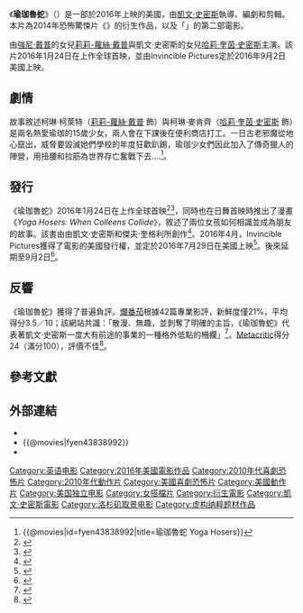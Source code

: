 {{noteTA
|G1=Show
|G2=Movie
}}
{{Infobox film
| name = 瑜珈魯蛇
| original_name = {{lang|en|''Yoga Hosers''}}
| image = Yoga Hosers Poster.jpg
| alt = 
| caption = 電影海報
| director = [[凱文·史密斯|凱文·史密斯]]
| producer = {{Plainlist|
* {{le|伊莉莎白·迪斯特羅|Elizabeth Destro|麗茲·迪斯特羅}}
* Jordan Monsanto
* {{le|珍妮佛·史瓦爾巴赫·史密斯|Jennifer Schwalbach Smith}}
}}
| writer = 凱文·史密斯
| starring = {{Plainlist|
* [[莉莉-蘿絲·戴普|莉莉-蘿絲·戴普]]
* [[哈莉·奎茵·史密斯|哈莉·奎茵·史密斯]]
* [[凡妮莎·帕拉迪絲|凡妮莎·帕拉迪絲]]
* [[奥斯汀·巴特勒|奥斯汀·巴特勒]]
* [[泰勒·波西|泰勒·波西]]
* [[強尼·戴普|強尼·戴普]]
}}
| music = {{le|克里斯多夫·德瑞克|Christopher Drake}}
| cinematography = James R. Laxton
| editing = 凱文·史密斯
| studio = {{Plainlist|
* StarStream Media
* Abbolita Films
* {{le|XYZ Films}}
* Destro Films
* {{le|SModcast Pictures}}
}}
| distributor = Invincible Pictures
| released = {{Film date|2016|1|24|{{le|2016年日舞影展|2016 Sundance Film Festival|日舞影展}}|2016|9|2|美國}}
| runtime = 88分鐘
| country = 美國
| language = 英語
| budget = 500萬美元<ref>{{cite web|url=http://www.the-numbers.com/movie/Yoga-Hosers#tab=summary|title=Yoga Hosers (2015)|work=The Numbers|access-date=2016-09-06|archive-date=2019-02-17|archive-url=https://web.archive.org/web/20190217142209/https://www.the-numbers.com/movie/Yoga-Hosers#tab=summary|dead-url=no}}</ref>
| gross = 3萬9585美元
| preceded_by = 
| followed_by = 
| cn_name = 瑜伽妹斗罗
| hk_name = 
| tw_name = 瑜珈魯蛇
}}
《'''瑜珈魯蛇'''》（{{lang-en|''Yoga Hosers''}}）是一部於2016年上映的美國{{link-en|喜劇恐怖|Comedy horror|喜劇恐怖片}}，由[[凱文·史密斯|凱文·史密斯]]執導、編劇和剪輯。本片為2014年恐怖驚悚片《{{le|人型海象|Tusk (2014 film)}}》的衍生作品，以及「{{le|北國三部曲|True North trilogy}}」的第二部電影。

由[[強尼·戴普|強尼·戴普]]的女兒[[莉莉-蘿絲·戴普|莉莉-蘿絲·戴普]]與凱文·史密斯的女兒[[哈莉·奎茵·史密斯|哈莉·奎茵·史密斯]]主演。該片2016年1月24日在{{le|2016年日舞影展|2016 Sundance Film Festival}}上作全球首映，並由Invincible Pictures定於2016年9月2日美國上映。

== 劇情 ==
故事敘述柯琳·柯萊特（[[莉莉-蘿絲·戴普|莉莉-蘿絲·戴普]] 飾）與柯琳·麥肯齊（[[哈莉·奎茵·史密斯|哈莉·奎茵·史密斯]] 飾）是兩名熱愛瑜珈的15歲少女，兩人會在下課後在便利商店打工。一日古老邪魔從地心竄出，威脅要毀滅她們學校的年度狂歡趴踢，瑜珈少女們因此加入了傳奇獵人的陣營，用扭腰和拉筋為世界存亡奮戰下去....<ref>{{@movies|id=fyen43838992|title=瑜珈魯蛇 Yoga Hosers}}<!-- 2016-09-06 accessdate --></ref>。

== 發行 ==
《瑜珈魯蛇》2016年1月24日在{{le|2016年日舞影展|2016 Sundance Film Festival}}上作全球首映<ref>{{cite web|url=http://www.sundance.org/blogs/news/premieres-spotlight-sundance-kids-and-special-events-announced-for-2016-festival|title=SUNDANCE INSTITUTE COMPLETES FEATURE FILM LINEUP FOR 2016 SUNDANCE FILM FESTIVAL|publisher=sundance.org|date=2015-12-07|accessdate=2016-06-03|archive-date=2015-12-10|archive-url=https://web.archive.org/web/20151210053639/http://www.sundance.org/blogs/news/premieres-spotlight-sundance-kids-and-special-events-announced-for-2016-festival|dead-url=no}}</ref><ref>{{cite web|url=https://www.sundance.org/projects/yoga-hosers|title=Yoga Hoses|website=[[Sundance_Film_Festival|Sundance Film Festival]]|accessdate=2016-06-03|archive-date=2015-12-25|archive-url=https://archive.is/20151225103348/http://www.sundance.org/projects/yoga-hosers|dead-url=no}}</ref>，同時也在日舞首映時推出了漫畫《''Yoga Hosers: When Colleens Collide''》，敘述了兩位女孩如何相識並成為朋友的故事。該書由由凱文·史密斯和傑夫·奎格利所創作<ref>{{cite web|title=Kevin Smith’s ‘Yoga Hosers’ Is Getting a Comic Book Prequel|url=http://www.slashfilm.com/yoga-hosers-comic-book-prequel/|website=Slash Film|accessdate=2016-01-22|date=2016-01-22|archive-date=2020-09-24|archive-url=https://web.archive.org/web/20200924124815/https://www.slashfilm.com/yoga-hosers-comic-book-prequel/|dead-url=no}}</ref>。2016年4月，Invincible Pictures獲得了電影的美國發行權，並定於2016年7月29日在美國上映<ref name="McNary">{{cite web|url=http://variety.com/2016/film/news/kevin-smith-yoga-hosers-release-1201762894/|title=Kevin Smith Sets ‘Yoga Hosers’ Theatrical Release, Tour|publisher=[[Variety_(magazine)|Variety]]|first=Dave|last=McNary|date=2016-04-28|accessdate=2016-04-28|archive-date=2021-01-11|archive-url=https://web.archive.org/web/20210111140933/https://variety.com/2016/film/news/kevin-smith-yoga-hosers-release-1201762894/|dead-url=no}}</ref>。後來延期至9月2日<ref>{{cite web|url=http://www.comingsoon.net/movie/yoga-hosers-2016|title=Yoga Hosers|website=ComingSoon.net|accessdate=2016-07-01|archive-date=2018-08-18|archive-url=https://web.archive.org/web/20180818120059/http://www.comingsoon.net/movie/yoga-hosers-2016|dead-url=no}}</ref>。

== 反響 ==
《瑜珈魯蛇》獲得了普遍負評。[[爛番茄|爛番茄]]根據42篇專業影評，新鮮度僅21%，平均得分3.5／10；該網站共識：「散漫、無趣，並剝奪了明確的主旨，《瑜珈魯蛇》代表著凱文·史密斯一度大有前途的事業的一種格外低點的柵欄」<ref>{{cite web|url=https://www.rottentomatoes.com/m/yoga_hosers/|title=Yoga Hosers (2016)|website=[[Rotten_Tomatoes|Rotten Tomatoes]]|accessdate=2016-06-03|archive-date=2020-11-18|archive-url=https://web.archive.org/web/20201118123817/http://www.rottentomatoes.com/m/yoga_hosers|dead-url=no}}</ref>。[[Metacritic|Metacritic]]得分24（滿分100），評價不佳<ref>{{cite web|url=http://www.metacritic.com/movie/yoga-hosers|title=Yoga Hosers Reviews|website=[[Metacritic|Metacritic]]|access-date=2016-09-01|archive-date=2018-07-28|archive-url=https://web.archive.org/web/20180728085018/http://www.metacritic.com/movie/yoga-hosers|dead-url=no}}</ref>。

== 參考文獻 ==
{{Reflist|30em}}

== 外部連結 ==
* {{IMDb title|3838992|Yoga Hosers}}
* {{@movies|fyen43838992}}
* {{Mojo title|yogahosers}}

{{Kevin Smith}}
{{DEFAULTSORT:Yoga Hosers}}
[[Category:英语电影|Category:英语电影]]
[[Category:2016年美國電影作品|Category:2016年美國電影作品]]
[[Category:2010年代喜劇恐怖片|Category:2010年代喜劇恐怖片]]
[[Category:2010年代動作片|Category:2010年代動作片]]
[[Category:美國喜劇恐怖片|Category:美國喜劇恐怖片]]
[[Category:美國動作片|Category:美國動作片]]
[[Category:美国独立电影|Category:美国独立电影]]
[[Category:女搭檔片|Category:女搭檔片]]
[[Category:衍生電影|Category:衍生電影]]
[[Category:凱文·史密斯電影|Category:凱文·史密斯電影]]
[[Category:洛杉矶取景电影|Category:洛杉矶取景电影]]
[[Category:虚构纳粹题材作品|Category:虚构纳粹题材作品]]